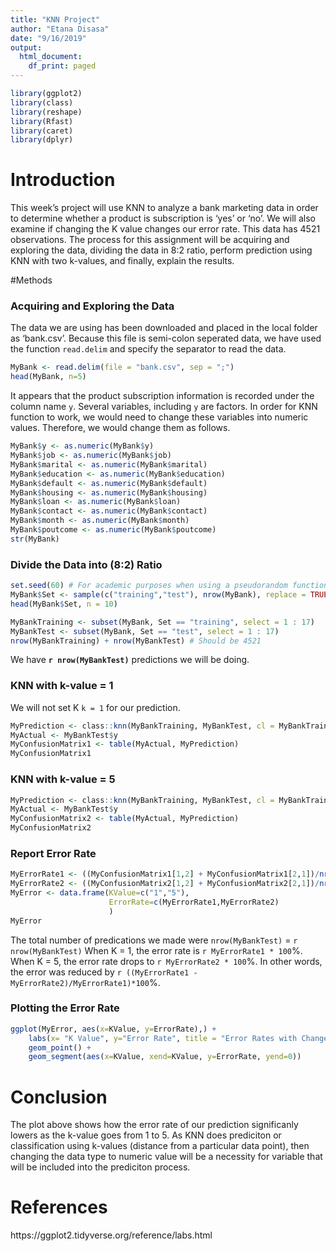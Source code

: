 ```yaml
---
title: "KNN Project"
author: "Etana Disasa"
date: "9/16/2019"
output:
  html_document:
    df_print: paged
---
```


```r
library(ggplot2)
library(class)
library(reshape)
library(Rfast)
library(caret)
library(dplyr)
```
# Introduction
This week's project will use KNN to analyze a bank marketing data in order to determine whether a product is subscription is 'yes' or 'no'. We will also examine if changing the K value changes our error rate. This data has 4521 observations. The process for this assignment will be acquiring and exploring the data, dividing the data in 8:2 ratio, perform prediction using KNN with two k-values, and finally, explain the results. 

#Methods

### Acquiring and Exploring the Data
The data we are using has been downloaded and placed in the local folder as 'bank.csv'. Because this file is semi-colon seperated data, we have used the function `read.delim` and specify the separator to read the data. 

```r
MyBank <- read.delim(file = "bank.csv", sep = ";")
head(MyBank, n=5)
```

It appears that the product subscription information is recorded under the column name `y`. Several variables, including `y` are factors. In order for KNN function to work, we would need to change these variables into numeric values. Therefore, we would change them as follows. 
```r
MyBank$y <- as.numeric(MyBank$y)
MyBank$job <- as.numeric(MyBank$job)
MyBank$marital <- as.numeric(MyBank$marital)
MyBank$education <- as.numeric(MyBank$education)
MyBank$default <- as.numeric(MyBank$default)
MyBank$housing <- as.numeric(MyBank$housing)
MyBank$loan <- as.numeric(MyBank$loan)
MyBank$contact <- as.numeric(MyBank$contact)
MyBank$month <- as.numeric(MyBank$month)
MyBank$poutcome <- as.numeric(MyBank$poutcome)
str(MyBank)

```

### Divide the Data into (8:2) Ratio
```r
set.seed(60) # For academic purposes when using a pseudorandom function
MyBank$Set <- sample(c("training","test"), nrow(MyBank), replace = TRUE, prob = c(0.8, 0.2)) 
head(MyBank$Set, n = 10)
```

```r
MyBankTraining <- subset(MyBank, Set == "training", select = 1 : 17)
MyBankTest <- subset(MyBank, Set == "test", select = 1 : 17)
nrow(MyBankTraining) + nrow(MyBankTest) # Should be 4521
```

We have <b>`r nrow(MyBankTest)`</b> predictions we will be doing. 

### KNN with k-value = 1
We will not set K `k = 1` for our prediction. 
```r
MyPrediction <- class::knn(MyBankTraining, MyBankTest, cl = MyBankTraining$y, k =1)
MyActual <- MyBankTest$y
MyConfusionMatrix1 <- table(MyActual, MyPrediction)
MyConfusionMatrix1
```

### KNN with k-value = 5
```r
MyPrediction <- class::knn(MyBankTraining, MyBankTest, cl = MyBankTraining$y, k = 5) 
MyActual <- MyBankTest$y
MyConfusionMatrix2 <- table(MyActual, MyPrediction)
MyConfusionMatrix2
```
### Report Error Rate 
```r
MyErrorRate1 <- ((MyConfusionMatrix1[1,2] + MyConfusionMatrix1[2,1])/nrow(MyBankTest))
MyErrorRate2 <- ((MyConfusionMatrix2[1,2] + MyConfusionMatrix2[2,1])/nrow(MyBankTest))
MyError <- data.frame(KValue=c("1","5"),
                      ErrorRate=c(MyErrorRate1,MyErrorRate2)
                      )
MyError
```

The total number of predications we made were `nrow(MyBankTest)` = `r nrow(MyBankTest)` When K = 1, the error rate is `r MyErrorRate1 * 100`%. When K = 5, the error rate drops to `r MyErrorRate2 * 100`%. In other words, the error was reduced by `r ((MyErrorRate1 - MyErrorRate2)/MyErrorRate1)*100`%.

### Plotting the Error Rate
```r
ggplot(MyError, aes(x=KValue, y=ErrorRate),) +
    labs(x= "K Value", y="Error Rate", title = "Error Rates with Change in K", subtitle = "When the K-Value changes from 1 to 5, error rate drops significantly.") +
    geom_point() +
    geom_segment(aes(x=KValue, xend=KValue, y=ErrorRate, yend=0))
```
# Conclusion

The plot above shows how the error rate of our prediction significanly lowers as the k-value goes from 1 to 5. As KNN does prediciton or classification using k-values (distance from a particular data point), then changing the data type to numeric value will be a necessity for variable that will be included into the prediciton process. 

# References
https://ggplot2.tidyverse.org/reference/labs.html